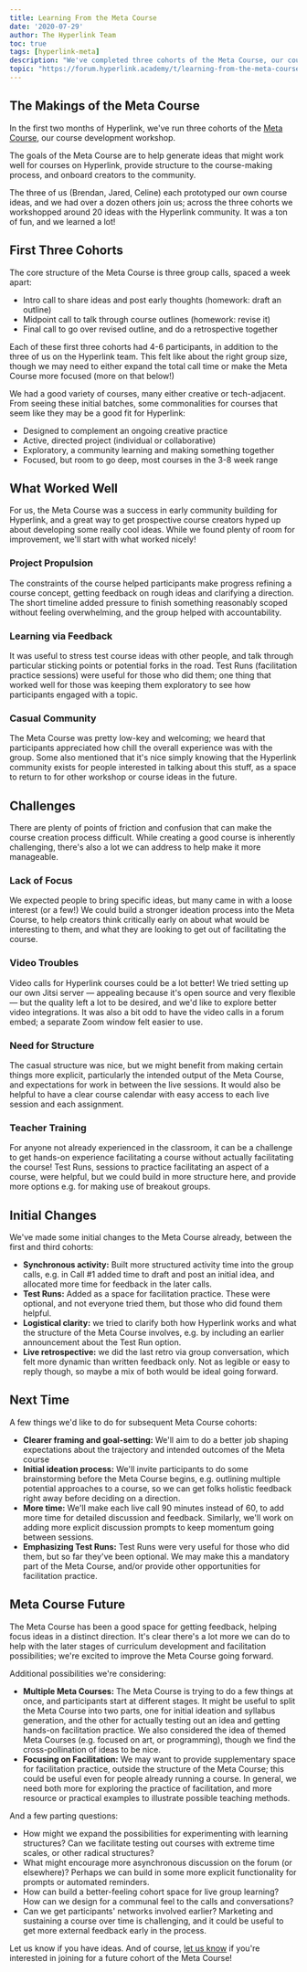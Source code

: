 ```yaml
---
title: Learning From the Meta Course
date: '2020-07-29'
author: The Hyperlink Team
toc: true
tags: [hyperlink-meta]
description: "We've completed three cohorts of the Meta Course, our course development workshop. Here's what we've learned about designing and facilitating learning experiences on Hyperlink."
topic: "https://forum.hyperlink.academy/t/learning-from-the-meta-course/390"
---
```



## The Makings of the Meta Course

In the first two months of Hyperlink, we've run three cohorts of the [Meta Course](https://hyperlink.academy/courses/1), our course development workshop.

The goals of the Meta Course are to help generate ideas that might work well for courses on Hyperlink, provide structure to the course-making process, and onboard creators to the community.

The three of us (Brendan, Jared, Celine) each prototyped our own course ideas, and we had over a dozen others join us; across the three cohorts we workshopped around 20 ideas with the Hyperlink community. It was a ton of fun, and we learned a lot!

## First Three Cohorts

The core structure of the Meta Course is three group calls, spaced a week apart:

- Intro call to share ideas and post early thoughts (homework: draft an outline)
- Midpoint call to talk through course outlines (homework: revise it)
- Final call to go over revised outline, and do a retrospective together

Each of these first three cohorts had 4-6 participants, in addition to the three of us on the Hyperlink team. This felt like about the right group size, though we may need to either expand the total call time or make the Meta Course more focused (more on that below!)

We had a good variety of courses, many either creative or tech-adjacent. From seeing these initial batches, some commonalities for courses that seem like they may be a good fit for Hyperlink:

- Designed to complement an ongoing creative practice
- Active, directed project (individual or collaborative)
- Exploratory, a community learning and making something together
- Focused, but room to go deep, most courses in the 3-8 week range

## What Worked Well

For us, the Meta Course was a success in early community building for Hyperlink, and a great way to get prospective course creators hyped up about developing some really cool ideas. While we found plenty of room for improvement, we'll start with what worked nicely!

### Project Propulsion

The constraints of the course helped participants make progress refining a course concept, getting feedback on rough ideas and clarifying a direction. The short timeline added pressure to finish something reasonably scoped without feeling overwhelming, and the group helped with accountability.

### Learning via Feedback

It was useful to stress test course ideas with other people, and talk through particular sticking points or potential forks in the road. Test Runs (facilitation practice sessions) were useful for those who did them; one thing that worked well for those was keeping them exploratory to see how participants engaged with a topic.

### Casual Community

The Meta Course was pretty low-key and welcoming; we heard that participants appreciated how chill the overall experience was with the group. Some also mentioned that it's nice simply knowing that the Hyperlink community exists for people interested in talking about this stuff, as a space to return to for other workshop or course ideas in the future.

## Challenges

There are plenty of points of friction and confusion that can make the course creation process difficult. While creating a good course is inherently challenging, there's also a lot we can address to help make it more manageable.

### Lack of Focus

We expected people to bring specific ideas, but many came in with a loose interest (or a few!) We could build a stronger ideation process into the Meta Course, to help creators think critically early on about what would be interesting to them, and what they are looking to get out of facilitating the course.

### Video Troubles

Video calls for Hyperlink courses could be a lot better! We tried setting up our own Jitsi server — appealing because it's open source and very flexible — but the quality left a lot to be desired, and we'd like to explore better video integrations. It was also a bit odd to have the video calls in a forum embed; a separate Zoom window felt easier to use.

### Need for Structure

The casual structure was nice, but we might benefit from making certain things more explicit, particularly the intended output of the Meta Course, and expectations for work in between the live sessions. It would also be helpful to have a clear course calendar with easy access to each live session and each assignment.

### Teacher Training

For anyone not already experienced in the classroom, it can be a challenge to get hands-on experience facilitating a course without actually facilitating the course! Test Runs, sessions to practice facilitating an aspect of a course, were helpful, but we could build in more structure here, and provide more options e.g. for making use of breakout groups.

## Initial Changes

We've made some initial changes to the Meta Course already, between the first and third cohorts:

- **Synchronous activity:** Built more structured activity time into the group calls, e.g. in Call #1 added time to draft and post an initial idea, and allocated more time for feedback in the later calls.
- **Test Runs:** Added as a space for facilitation practice. These were optional, and not everyone tried them, but those who did found them helpful.
- **Logistical clarity:** we tried to clarify both how Hyperlink works and what the structure of the Meta Course involves, e.g. by including an earlier announcement about the Test Run option.
- **Live retrospective:** we did the last retro via group conversation, which felt more dynamic than written feedback only. Not as legible or easy to reply though, so maybe a mix of both would be ideal going forward.

## Next Time

A few things we'd like to do for subsequent Meta Course cohorts:

- **Clearer framing and goal-setting:** We'll aim to do a better job shaping expectations about the trajectory and intended outcomes of the Meta course
- **Initial ideation process:** We'll invite participants to do some brainstorming before the Meta Course begins, e.g. outlining multiple potential approaches to a course, so we can get folks holistic feedback right away before deciding on a direction.
- **More time:** We'll make each live call 90 minutes instead of 60, to add more time for detailed discussion and feedback. Similarly, we'll work on adding more explicit discussion prompts to keep momentum going between sessions.
- **Emphasizing Test Runs:** Test Runs were very useful for those who did them, but so far they've been optional. We may make this a mandatory part of the Meta Course, and/or provide other opportunities for facilitation practice.

## Meta Course Future

The Meta Course has been a good space for getting feedback, helping focus ideas in a distinct direction. It's clear there's a lot more we can do to help with the later stages of curriculum development and facilitation possibilities; we're excited to improve the Meta Course going forward.

Additional possibilities we're considering:

- **Multiple Meta Courses:** The Meta Course is trying to do a few things at once, and participants start at different stages. It might be useful to split the Meta Course into two parts, one for initial ideation and syllabus generation, and the other for actually testing out an idea and getting hands-on facilitation practice. We also considered the idea of themed Meta Courses (e.g. focused on art, or programming), though we find the cross-pollination of ideas to be nice.
- **Focusing on Facilitation:** We may want to provide supplementary space for facilitation practice, outside the structure of the Meta Course; this could be useful even for people already running a course. In general, we need both more for exploring the practice of facilitation, and more resource or practical examples to illustrate possible teaching methods.

And a few parting questions:

- How might we expand the possibilities for experimenting with learning structures? Can we facilitate testing out courses with extreme time scales, or other radical structures?
- What might encourage more asynchronous discussion on the forum (or elsewhere)? Perhaps we can build in some more explicit functionality for prompts or automated reminders.
- How can build a better-feeling cohort space for live group learning? How can we design for a communal feel to the calls and conversations?
- Can we get participants' networks involved earlier? Marketing and sustaining a course over time is challenging, and it could be useful to get more external feedback early in the process.

Let us know if you have ideas. And of course, [let us know](mailto:contact@hyperlink.academy) if you're interested in joining for a future cohort of the Meta Course!
